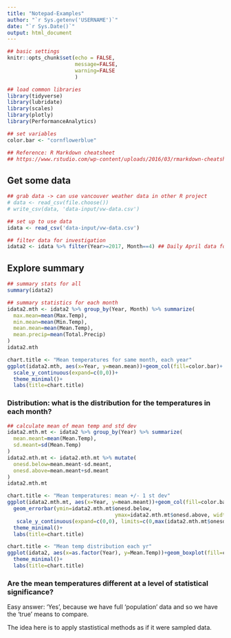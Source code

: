 ```yaml
---
title: "Notepad-Examples"
author: "`r Sys.getenv('USERNAME')`"
date: "`r Sys.Date()`"
output: html_document
---
```


```r
## basic settings
knitr::opts_chunk$set(echo = FALSE,
                      message=FALSE,
                      warning=FALSE
                      )

## load common libraries
library(tidyverse)
library(lubridate)
library(scales)
library(plotly)
library(PerformanceAnalytics)

## set variables
color.bar <- "cornflowerblue"

## Reference: R Markdown cheatsheet
## https://www.rstudio.com/wp-content/uploads/2016/03/rmarkdown-cheatsheet-2.0.pdf


```

## Get some data

```r
## grab data -> can use vancouver weather data in other R project
# data <- read_csv(file.choose())
# write_csv(data, 'data-input/vw-data.csv')

## set up to use data
idata <- read_csv('data-input/vw-data.csv')

## filter data for investigation
idata2 <- idata %>% filter(Year>=2017, Month==4) ## Daily April data for recent years

```


## Explore summary

```r

## summary stats for all
summary(idata2)

## summary statistics for each month
idata2.mth <- idata2 %>% group_by(Year, Month) %>% summarize(
  max.mean=mean(Max.Temp),
  min.mean=mean(Min.Temp),
  mean.mean=mean(Mean.Temp),
  mean.precip=mean(Total.Precip)
) 
idata2.mth

chart.title <- "Mean temperatures for same month, each year"
ggplot(idata2.mth, aes(x=Year, y=mean.mean))+geom_col(fill=color.bar)+
  scale_y_continuous(expand=c(0,0))+
  theme_minimal()+
  labs(title=chart.title)

```

### Distribution: what is the distribution for the temperatures in each month?

```r
## calculate mean of mean temp and std dev
idata2.mth.mt <- idata2 %>% group_by(Year) %>% summarize(
  mean.meant=mean(Mean.Temp),
  sd.meant=sd(Mean.Temp)
)
idata2.mth.mt <- idata2.mth.mt %>% mutate(
  onesd.below=mean.meant-sd.meant,
  onesd.above=mean.meant+sd.meant
)
idata2.mth.mt

```

```r
chart.title <- "Mean temperatures: mean +/- 1 st dev"
ggplot(idata2.mth.mt, aes(x=Year, y=mean.meant))+geom_col(fill=color.bar)+
  geom_errorbar(ymin=idata2.mth.mt$onesd.below, 
                                   ymax=idata2.mth.mt$onesd.above, width=0.25)+
   scale_y_continuous(expand=c(0,0), limits=c(0,max(idata2.mth.mt$onesd.above)+0.5))+
  theme_minimal()+
  labs(title=chart.title)

chart.title <- "Mean temp distribution each yr"
ggplot(idata2, aes(x=as.factor(Year), y=Mean.Temp))+geom_boxplot(fill=color.bar)+
  theme_minimal()+
  labs(title=chart.title)

```

### Are the mean temperatures different at a level of statistical significance?

Easy answer: 'Yes', because we have full 'population' data and so we have the 'true' means to compare.

The idea here is to apply stastistical methods as if it were sampled data. 
